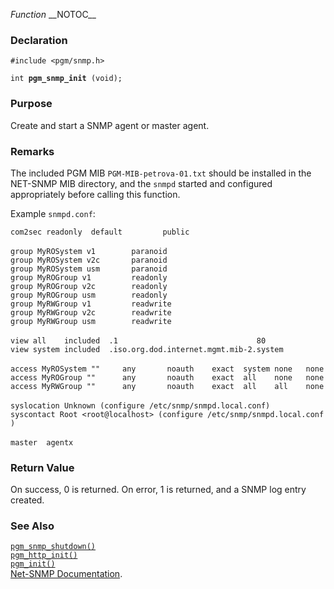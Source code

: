 ﻿''Function''
__NOTOC__
=== Declaration ===
<tt>#include <pgm/snmp.h></tt>

<tt>int '''pgm_snmp_init''' (void);</tt>

=== Purpose ===
Create and start a SNMP agent or master agent.

=== Remarks ===
The included PGM MIB <tt>PGM-MIB-petrova-01.txt</tt> should be installed in the NET-SNMP MIB directory, and the <tt>snmpd</tt> started and configured appropriately before calling this function.

Example <tt>snmpd.conf</tt>:
 com2sec readonly  default         public
 
 group MyROSystem v1        paranoid
 group MyROSystem v2c       paranoid
 group MyROSystem usm       paranoid
 group MyROGroup v1         readonly
 group MyROGroup v2c        readonly
 group MyROGroup usm        readonly
 group MyRWGroup v1         readwrite
 group MyRWGroup v2c        readwrite
 group MyRWGroup usm        readwrite
 
 view all    included  .1                               80
 view system included  .iso.org.dod.internet.mgmt.mib-2.system
 
 access MyROSystem ""     any       noauth    exact  system none   none
 access MyROGroup ""      any       noauth    exact  all    none   none
 access MyRWGroup ""      any       noauth    exact  all    all    none
 
 syslocation Unknown (configure /etc/snmp/snmpd.local.conf)
 syscontact Root <root@localhost> (configure /etc/snmp/snmpd.local.conf)
 
 master  agentx

=== Return Value ===
On success, 0 is returned.  On error, 1 is returned, and a SNMP log entry created.

=== See Also ===
<tt>[[OpenPGM C Reference/pgm_snmp_shutdown()|pgm_snmp_shutdown()]]</tt><br>
<tt>[[OpenPGM C Reference/pgm_http_init()|pgm_http_init()]]</tt><br>
<tt>[[OpenPGM C Reference/pgm_init()|pgm_init()]]</tt><br>
[http://net-snmp.sourceforge.net/docs/readmefiles.html Net-SNMP Documentation].

